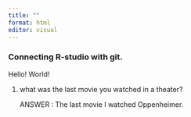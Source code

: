 ```yaml
---
title: ""
format: html
editor: visual
---
```


### Connecting R-studio with git. 

Hello! World!

1.  what was the last movie you watched in a theater?

    ANSWER : The last movie I watched Oppenheimer.
